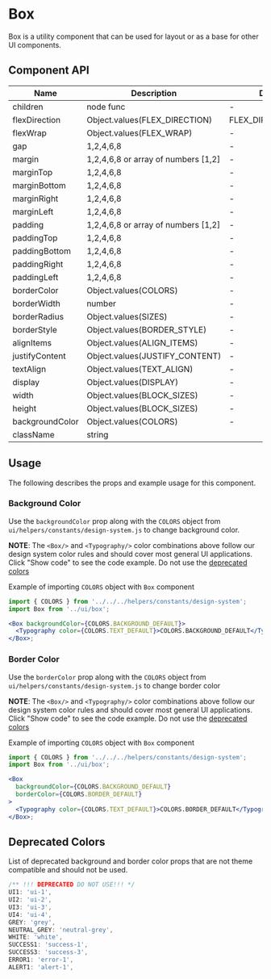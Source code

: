 


# Box

Box is a utility component that can be used for layout or as a base for other UI components.

<Canvas>
  <Story id="ui-components-ui-box-box-stories-js--default-story" />
</Canvas>

## Component API

| Name            | Description                         | Default            |
| --------------- | ----------------------------------- | ------------------ |
| children        | node func                           | -                  |
| flexDirection   | Object.values(FLEX_DIRECTION)       | FLEX_DIRECTION.ROW |
| flexWrap        | Object.values(FLEX_WRAP)            | -                  |
| gap             | 1,2,4,6,8                           | -                  |
| margin          | 1,2,4,6,8 or array of numbers [1,2] | -                  |
| marginTop       | 1,2,4,6,8                           | -                  |
| marginBottom    | 1,2,4,6,8                           | -                  |
| marginRight     | 1,2,4,6,8                           | -                  |
| marginLeft      | 1,2,4,6,8                           | -                  |
| padding         | 1,2,4,6,8 or array of numbers [1,2] | -                  |
| paddingTop      | 1,2,4,6,8                           | -                  |
| paddingBottom   | 1,2,4,6,8                           | -                  |
| paddingRight    | 1,2,4,6,8                           | -                  |
| paddingLeft     | 1,2,4,6,8                           | -                  |
| borderColor     | Object.values(COLORS)               | -                  |
| borderWidth     | number                              | -                  |
| borderRadius    | Object.values(SIZES)                | -                  |
| borderStyle     | Object.values(BORDER_STYLE)         | -                  |
| alignItems      | Object.values(ALIGN_ITEMS)          | -                  |
| justifyContent  | Object.values(JUSTIFY_CONTENT)      | -                  |
| textAlign       | Object.values(TEXT_ALIGN)           | -                  |
| display         | Object.values(DISPLAY)              | -                  |
| width           | Object.values(BLOCK_SIZES)          | -                  |
| height          | Object.values(BLOCK_SIZES)          | -                  |
| backgroundColor | Object.values(COLORS)               | -                  |
| className       | string                              |                    |

## Usage

The following describes the props and example usage for this component.

### Background Color

Use the `backgroundColor` prop along with the `COLORS` object from `ui/helpers/constants/design-system.js` to change background color.

<Canvas>
  <Story id="ui-components-ui-box-box-stories-js--background-color" />
</Canvas>

**NOTE**: The `<Box/>` and `<Typography/>` color combinations above follow our design system color rules and should cover most general UI applications. Click "Show code" to see the code example. Do not use the [deprecated colors](#deprecated-colors)

Example of importing `COLORS` object with `Box` component

```jsx
import { COLORS } from '../../../helpers/constants/design-system';
import Box from '../ui/box';

<Box backgroundColor={COLORS.BACKGROUND_DEFAULT}>
  <Typography color={COLORS.TEXT_DEFAULT}>COLORS.BACKGROUND_DEFAULT</Typography>
</Box>;
```

### Border Color

Use the `borderColor` prop along with the `COLORS` object from `ui/helpers/constants/design-system.js` to change border color

<Canvas>
  <Story id="ui-components-ui-box-box-stories-js--border-color" />
</Canvas>

**NOTE**: The `<Box/>` and `<Typography/>` color combinations above follow our design system color rules and should cover most general UI applications. Click "Show code" to see the code example. Do not use the [deprecated colors](#deprecated-colors)

Example of importing `COLORS` object with `Box` component

```jsx
import { COLORS } from '../../../helpers/constants/design-system';
import Box from '../ui/box';

<Box
  backgroundColor={COLORS.BACKGROUND_DEFAULT}
  borderColor={COLORS.BORDER_DEFAULT}
>
  <Typography color={COLORS.TEXT_DEFAULT}>COLORS.BORDER_DEFAULT</Typography>
</Box>;
```

## Deprecated Colors

List of deprecated background and border color props that are not theme compatible and should not be used.

```js
/** !!! DEPRECATED DO NOT USE!!! */
UI1: 'ui-1',
UI2: 'ui-2',
UI3: 'ui-3',
UI4: 'ui-4',
GREY: 'grey',
NEUTRAL_GREY: 'neutral-grey',
WHITE: 'white',
SUCCESS1: 'success-1',
SUCCESS3: 'success-3',
ERROR1: 'error-1',
ALERT1: 'alert-1',
```
